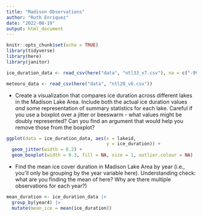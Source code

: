 ```yaml
---
title: "Madison Observations"
author: "Ruth Enriquez"
date: "2022-08-19"
output: html_document
---
```


```r
knitr::opts_chunk$set(echo = TRUE)
library(tidyverse)
library(here)
library(janitor)
```

```r
ice_duration_data <- read_csv(here("data", "ntl33_v7.csv"), na = c("-999"))

meteoro_data <- read_csv(here("data", "ntl20_v6.csv"))
```

-   Create a visualization that compares ice duration across different lakes in the Madison Lake Area. Include both the actual ice duration values *and* some representation of summary statistics for each lake. Careful if you use a boxplot over a jitter or beeswarm - what values might be doubly represented? Can you find an argument that would help you remove those from the boxplot?

```r
ggplot(data = ice_duration_data, aes(x = lakeid,
                                     y = ice_duration)) +
  geom_jitter(width = 0.2) +
  geom_boxplot(width = 0.3, fill = NA, size = 1, outlier.colour = NA)
```

-   Find the mean ice cover duration in Madison Lake Area by year (i.e., you\'ll only be grouping by the year variable here). Understanding check: what are you finding the mean of here? Why are there multiple observations for each year?)

```r
mean_duration <- ice_duration_data |> 
  group_by(year4) |> 
  mutate(mean_ice = mean(ice_duration))
```
